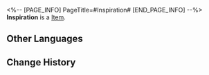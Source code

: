 <%-- [PAGE_INFO]
PageTitle=#Inspiration#
[END_PAGE_INFO] --%>
{{Item Infobox
|id          = 281018
|image       = Item Inspiration.png
|type        = 
|invCategory = 
|rarity      = 3
|effect      = 
|description = Indescribable materials used to unlock abilities in the Divergent Universe.
}}
{{Description|A numerical value that you can accumulate and consume to enhance the strength of the support system in the Divergent Universe.<br /><br />"Turning a fleeting cluster of electrons in the circuit into a quantifiable value... It's a pity, I had hoped it would take the form of a butterfly."}}
'''Inspiration''' is a [[Item]].

==Other Languages==
{{Other Languages
|en   = Inspiration
|zhs  = 灵感
|zht  = 靈感
|ja   = 着想
|ko   = 영감
|es   = Inspiración
|fr   = Inspiration
|ru   = Вдохновение
|th   = แรงบันดาลใจ
|vi   = Cảm Hứng
|de   = Inspiration
|id   = Inspirasi
|pt   = Inspiração
}}

==Change History==
{{Change History|2.3}}
